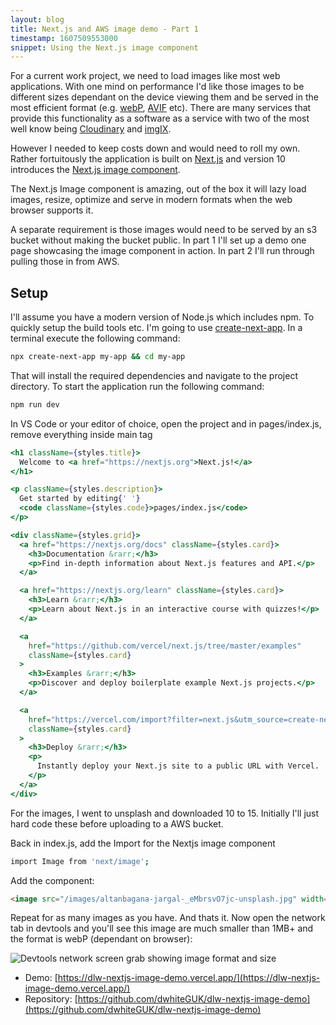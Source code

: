 ```yaml
---
layout: blog
title: Next.js and AWS image demo - Part 1
timestamp: 1607509553000
snippet: Using the Next.js image component
---
```


For a current work project, we need to load images like most web applications. With one mind on performance I'd like those images to be different sizes dependant on the device viewing them and be served in the most efficient format (e.g. [webP](https://developers.google.com/speed/webp), [AVIF](https://jakearchibald.com/2020/avif-has-landed/) etc). There are many services that provide this functionality as a software as a service with two of the most well know being [Cloudinary](https://cloudinary.com/) and [imgIX](https://www.imgix.com/).

However I needed to keep costs down and would need to roll my own. Rather fortuitously the application is built on [Next.js](https://nextjs.org/) and version 10 introduces the [Next.js image component](https://nextjs.org/docs/basic-features/image-optimization).

The Next.js Image component is amazing, out of the box it will lazy load images, resize, optimize and serve in modern formats when the web browser supports it.

A separate requirement is those images would need to be served by an s3 bucket without making the bucket public. In part 1 I'll set up a demo one page showcasing the image component in action. In part 2 I'll run through pulling those in from AWS.

## Setup

I'll assume you have a modern version of Node.js which includes npm. To quickly setup the build tools etc. I'm going to use [create-next-app](https://nextjs.org/docs/api-reference/create-next-app). In a terminal execute the following command:

```bash
npx create-next-app my-app && cd my-app
```

That will install the required dependencies and navigate to the project directory. To start the application run the following command:

```bash
npm run dev
```

In VS Code or your editor of choice, open the project and in pages/index.js, remove everything inside main tag

```jsx
<h1 className={styles.title}>
  Welcome to <a href="https://nextjs.org">Next.js!</a>
</h1>

<p className={styles.description}>
  Get started by editing{' '}
  <code className={styles.code}>pages/index.js</code>
</p>

<div className={styles.grid}>
  <a href="https://nextjs.org/docs" className={styles.card}>
    <h3>Documentation &rarr;</h3>
    <p>Find in-depth information about Next.js features and API.</p>
  </a>

  <a href="https://nextjs.org/learn" className={styles.card}>
    <h3>Learn &rarr;</h3>
    <p>Learn about Next.js in an interactive course with quizzes!</p>
  </a>

  <a
    href="https://github.com/vercel/next.js/tree/master/examples"
    className={styles.card}
  >
    <h3>Examples &rarr;</h3>
    <p>Discover and deploy boilerplate example Next.js projects.</p>
  </a>

  <a
    href="https://vercel.com/import?filter=next.js&utm_source=create-next-app&utm_medium=default-template&utm_campaign=create-next-app"
    className={styles.card}
  >
    <h3>Deploy &rarr;</h3>
    <p>
      Instantly deploy your Next.js site to a public URL with Vercel.
    </p>
  </a>
</div>
```

For the images, I went to unsplash and downloaded 10 to 15. Initially I'll just hard code these before uploading to a AWS bucket.

Back in index.js, add the Import for the Nextjs image component

```bash
import Image from 'next/image';
```

Add the component:

```html
<image src="/images/altanbagana-jargal-_eMbrsvO7jc-unsplash.jpg" width="{640}" height="{300}" />
```

Repeat for as many images as you have. And thats it. Now open the network tab in devtools and you'll see this image are much smaller than 1MB+ and the format is webP (dependant on browser):

<Image
  src="/images/blog/image-demo-devtools-screen-grab.png"
  width={655}
  height={275}
  quality={90}
  alt="Devtools network screen grab showing image format and size"
  layout="responsive"
/>

- Demo: [https://dlw-nextjs-image-demo.vercel.app/](https://dlw-nextjs-image-demo.vercel.app/)
- Repository: [https://github.com/dwhiteGUK/dlw-nextjs-image-demo](https://github.com/dwhiteGUK/dlw-nextjs-image-demo)
